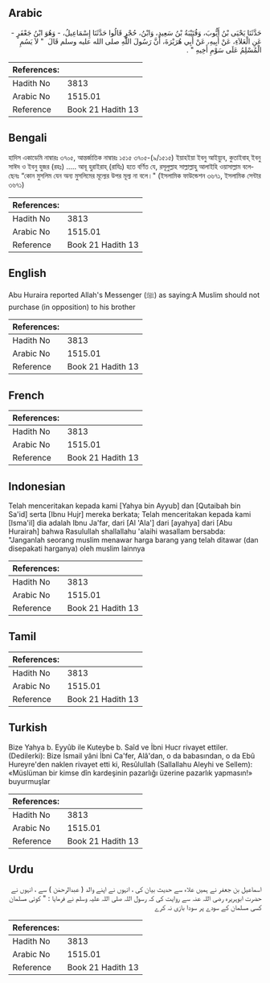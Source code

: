 ## Arabic


<div dir="rtl" lang="ar" style={{fontSize:'larger',backgroundColor:'#f8f9fa',padding:20}}>
حَدَّثَنَا يَحْيَى بْنُ أَيُّوبَ، وَقُتَيْبَةُ بْنُ سَعِيدٍ، وَابْنُ، حُجْرٍ قَالُوا حَدَّثَنَا إِسْمَاعِيلُ، - وَهُوَ ابْنُ جَعْفَرٍ - عَنِ الْعَلاَءِ، عَنْ أَبِيهِ، عَنْ أَبِي هُرَيْرَةَ، أَنَّ رَسُولَ اللَّهِ صلى الله عليه وسلم قَالَ ‏ "‏ لاَ يَسُمِ الْمُسْلِمُ عَلَى سَوْمِ أَخِيهِ ‏"‏ ‏.‏
</div>
<div style={{backgroundColor:'#f8f9fa',padding:20, marginBottom: 10}}><table> <thead> <tr> <th>References:</th> <th></th> </tr> </thead> <tbody><tr><td>Hadith No</td><td>3813</td></tr><tr><td>Arabic No</td><td>1515.01</td></tr><tr><td>Reference</td><td>Book 21 Hadith 13</td></tr></tbody></table></div>

## Bengali


<div dir="ltr" lang="bn" style={{fontSize:'larger',backgroundColor:'#f8f9fa',padding:20}}>
হাদিস একাডেমি নাম্বারঃ ৩৭০৫, আন্তর্জাতিক নাম্বারঃ ১৫১৫ ৩৭০৫-(৯/১৫১৫) ইয়াহইয়া ইবনু আইয়্যুব, কুতাইবাহ্ ইবনু সাঈদ ও ইবনু হুজর (রহঃ) ..... আবূ হুরাইরাহ্ (রাযিঃ) হতে বর্ণিত যে, রসূলুল্লাহ সাল্লাল্লাহু আলাইহি ওয়াসাল্লাম বলেছেনঃ “কোন মুসলিম যেন অন্য মুসলিমের মূল্যের উপর মূল্য না বলে।" (ইসলামিক ফাউন্ডেশন ৩৬৭১, ইসলামিক সেন্টার ৩৬৭১)
</div>
<div style={{backgroundColor:'#f8f9fa',padding:20, marginBottom: 10}}><table> <thead> <tr> <th>References:</th> <th></th> </tr> </thead> <tbody><tr><td>Hadith No</td><td>3813</td></tr><tr><td>Arabic No</td><td>1515.01</td></tr><tr><td>Reference</td><td>Book 21 Hadith 13</td></tr></tbody></table></div>

## English


<div dir="ltr" lang="en" style={{fontSize:'larger',backgroundColor:'#f8f9fa',padding:20}}>
Abu Huraira reported Allah's Messenger (ﷺ) as saying:A Muslim should not purchase (in opposition) to his brother
</div>
<div style={{backgroundColor:'#f8f9fa',padding:20, marginBottom: 10}}><table> <thead> <tr> <th>References:</th> <th></th> </tr> </thead> <tbody><tr><td>Hadith No</td><td>3813</td></tr><tr><td>Arabic No</td><td>1515.01</td></tr><tr><td>Reference</td><td>Book 21 Hadith 13</td></tr></tbody></table></div>

## French


<div dir="ltr" lang="fr" style={{fontSize:'larger',backgroundColor:'#f8f9fa',padding:20}}>

</div>
<div style={{backgroundColor:'#f8f9fa',padding:20, marginBottom: 10}}><table> <thead> <tr> <th>References:</th> <th></th> </tr> </thead> <tbody><tr><td>Hadith No</td><td>3813</td></tr><tr><td>Arabic No</td><td>1515.01</td></tr><tr><td>Reference</td><td>Book 21 Hadith 13</td></tr></tbody></table></div>

## Indonesian


<div dir="ltr" lang="id" style={{fontSize:'larger',backgroundColor:'#f8f9fa',padding:20}}>
Telah menceritakan kepada kami [Yahya bin Ayyub] dan [Qutaibah bin Sa'id] serta [Ibnu Hujr] mereka berkata; Telah menceritakan kepada kami [Isma'il] dia adalah Ibnu Ja'far, dari [Al 'Ala'] dari [ayahya] dari [Abu Hurairah] bahwa Rasulullah shallallahu 'alaihi wasallam bersabda: "Janganlah seorang muslim menawar harga barang yang telah ditawar (dan disepakati harganya) oleh muslim lainnya
</div>
<div style={{backgroundColor:'#f8f9fa',padding:20, marginBottom: 10}}><table> <thead> <tr> <th>References:</th> <th></th> </tr> </thead> <tbody><tr><td>Hadith No</td><td>3813</td></tr><tr><td>Arabic No</td><td>1515.01</td></tr><tr><td>Reference</td><td>Book 21 Hadith 13</td></tr></tbody></table></div>

## Tamil


<div dir="ltr" lang="ta" style={{fontSize:'larger',backgroundColor:'#f8f9fa',padding:20}}>

</div>
<div style={{backgroundColor:'#f8f9fa',padding:20, marginBottom: 10}}><table> <thead> <tr> <th>References:</th> <th></th> </tr> </thead> <tbody><tr><td>Hadith No</td><td>3813</td></tr><tr><td>Arabic No</td><td>1515.01</td></tr><tr><td>Reference</td><td>Book 21 Hadith 13</td></tr></tbody></table></div>

## Turkish


<div dir="ltr" lang="tr" style={{fontSize:'larger',backgroundColor:'#f8f9fa',padding:20}}>
Bize Yahya b. Eyyûb ile Kuteybe b. Saîd ve İbni Hucr rivayet ettiler. (Dedilerki): Bize İsmail yâni İbni Ca'fer, Alâ'dan, o da babasından, o da Ebû Hureyre'den naklen rivayet etti ki, Resûlullah (Sallallahu Aleyhi ve Sellem): «Müslüman bir kimse dîn kardeşinin pazarlığı üzerine pazarlık yapmasın!» buyurmuşlar
</div>
<div style={{backgroundColor:'#f8f9fa',padding:20, marginBottom: 10}}><table> <thead> <tr> <th>References:</th> <th></th> </tr> </thead> <tbody><tr><td>Hadith No</td><td>3813</td></tr><tr><td>Arabic No</td><td>1515.01</td></tr><tr><td>Reference</td><td>Book 21 Hadith 13</td></tr></tbody></table></div>

## Urdu


<div dir="rtl" lang="ur" style={{fontSize:'larger',backgroundColor:'#f8f9fa',padding:20}}>
اسماعیل بن جعفر نے ہمیں علاء سے حدیث بیان کی ، انہوں نے اپنے والد ( عبدالرحمٰن ) سے ، انہوں نے حضرت ابوہریرہ رضی اللہ عنہ سے روایت کی کہ رسول اللہ صلی اللہ علیہ وسلم نے فرمایا : " کوئی مسلمان کسی مسلمان کے سودے پر سودا بازی نہ کرے
</div>
<div style={{backgroundColor:'#f8f9fa',padding:20, marginBottom: 10}}><table> <thead> <tr> <th>References:</th> <th></th> </tr> </thead> <tbody><tr><td>Hadith No</td><td>3813</td></tr><tr><td>Arabic No</td><td>1515.01</td></tr><tr><td>Reference</td><td>Book 21 Hadith 13</td></tr></tbody></table></div>